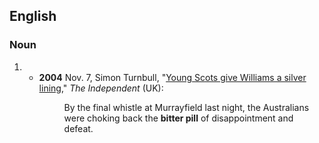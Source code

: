 ==English==

===Noun===
{{en-noun|head=[[bitter]] [[pill]]}}

# {{alternative form of|bitter pill to swallow|lang=en}}
#* '''2004''' Nov. 7, Simon Turnbull, "[http://www.independent.co.uk/sport/rugby/rugby-union/young-scots-give-williams-a-silver-lining-532366.html Young Scots give Williams a silver lining]," ''The Independent'' (UK):  
#*: By the final whistle at Murrayfield last night, the Australians were choking back the '''bitter pill''' of disappointment and defeat.